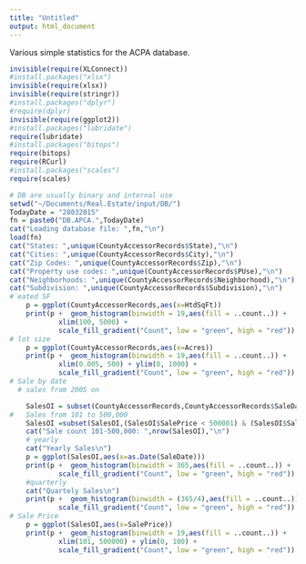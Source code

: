 ```yaml
---
title: "Untitled"
output: html_document
---
```


Various simple statistics for the ACPA database.

```r

invisible(require(XLConnect))
#install.packages("xlsx")
invisible(require(xlsx))
invisible(require(stringr))
#install.packages("dplyr")
#require(dplyr)
invisible(require(ggplot2))
#install.packages("lubridate")
require(lubridate)
#install.packages("bitops")
require(bitops)
require(RCurl)
#install.packages("scales")
require(scales)
```

```r
# DB are usually binary and internal use
setwd("~/Documents/Real.Estate/input/DB/")
TodayDate = "28032015"
fn = paste0("DB.APCA.",TodayDate)
cat("Loading database file: ",fn,"\n")
load(fn)
cat("States: ",unique(CountyAccessorRecords$State),"\n")
cat("Cities: ",unique(CountyAccessorRecords$City),"\n")
cat("Zip Codes: ",unique(CountyAccessorRecords$Zip),"\n")
cat("Property use codes: ",unique(CountyAccessorRecords$PUse),"\n")
cat("Neighborhoods: ",unique(CountyAccessorRecords$Neighborhood),"\n")
cat("Subdivision: ",unique(CountyAccessorRecords$Subdivision),"\n")
#˙eated SF
    p = ggplot(CountyAccessorRecords,aes(x=HtdSqFt)) 
    print(p +  geom_histogram(binwidth = 19,aes(fill = ..count..)) + 
            xlim(100, 5000) +
            scale_fill_gradient("Count", low = "green", high = "red"))
# lot size
    p = ggplot(CountyAccessorRecords,aes(x=Acres)) 
    print(p +  geom_histogram(binwidth = 19,aes(fill = ..count..)) + 
            xlim(0.005, 500) + ylim(0, 1000) +
            scale_fill_gradient("Count", low = "green", high = "red"))
# Sale by date
  # sales from 2005 on

    SalesOI = subset(CountyAccessorRecords,CountyAccessorRecords$SaleDate > as.Date("2004-12-31"))
#   Sales from 101 to 500,000
    SalesOI =subset(SalesOI,(SalesOI$SalePrice < 500001) & (SalesOI$SalePrice > 101))
    cat("Sale count 101-500,000: ",nrow(SalesOI),"\n")
    # yearly
    cat("Yearly Sales\n")
    p = ggplot(SalesOI,aes(x=as.Date(SaleDate))) 
    print(p +  geom_histogram(binwidth = 365,aes(fill = ..count..)) +  
            scale_fill_gradient("Count", low = "green", high = "red"))
    #quarterly
    cat("Quartely Sales\n")
    print(p +  geom_histogram(binwidth = (365/4),aes(fill = ..count..)) +  
            scale_fill_gradient("Count", low = "green", high = "red"))
# Sale Price
    p = ggplot(SalesOI,aes(x=SalePrice)) 
    print(p +  geom_histogram(binwidth = 19,aes(fill = ..count..)) + 
            xlim(101, 500000) + ylim(0, 100) +
            scale_fill_gradient("Count", low = "green", high = "red"))
```
